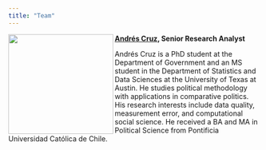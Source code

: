 ```yaml
---
title: "Team"
---
```


<img align="left" src="images/test.png" width="210" height="200">

**[Andrés Cruz](https://arcruz0.github.io/), Senior Research Analyst**

Andrés Cruz is a PhD student at the Department of Government and an MS student in the Department of Statistics and Data Sciences at the University of Texas at Austin. He studies political methodology with applications in comparative politics. His research interests include data quality, measurement error, and computational social science. He received a BA and MA in Political Science from Pontificia Universidad Católica de Chile.
